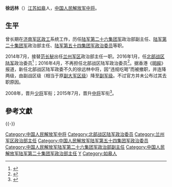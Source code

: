 '''徐远林'''（{{bd|1959年|1月|}}）[[江苏省|江苏]][[如皋市|如皋]]人，[[中国人民解放军中将|中国人民解放军中将]]。

==生平==
曾长期在[[中国人民解放军济南军区|济南军区]][[军队政治工作学|政工]]系统工作，历任[[中国人民解放军陆军第八十集团军|陆军第二十六集团军]]政治部副主任、[[中国人民解放军陆军第二十集团军|陆军第二十集团军]]政治部主任、[[中国人民解放军陆军第八十三集团军|陆军第五十四集团军]][[政治委員|政治委员]]等职。

2014年7月，接替[[范长秘|范长秘]]出任[[中国人民解放军兰州军区|兰州军区]]政治部主任一职。2016年1月，任[[中国人民解放军北部战区陆军|北部战区陆军]]政治委员<ref>{{cite web |url = http://www.thepaper.cn/newsDetail_forward_1428520 |title = 原兰州军区政治部主任徐远林中将出任北部战区陆军领导 |publisher = 澎湃新闻 |accessdate = 2016-03-18 |archive-date = 2018-01-12 |archive-url = https://web.archive.org/web/20180112025316/http://www.thepaper.cn/newsDetail_forward_1428520 |dead-url = no }}</ref>；2016年4月，不再担任北部战区陆军政治委员<ref>{{cite web |url = http://www.thepaper.cn/newsDetail_forward_1506396 |title = 陆军副政委石晓少将调任北部战区陆军政委，徐远林中将去职 |publisher = 澎湃新闻 |accessdate = 2016-07-30 |archive-date = 2016-08-05 |archive-url = https://web.archive.org/web/20160805121502/http://www.thepaper.cn/newsDetail_forward_1506396 |dead-url = no }}</ref>。据香港《[[明報|明报]]》报道，新任北部战区陆军政委不久的徐远林中将，因“违规吃喝”而被撤职，并连降两级，由副战区级（相当于原[[副大军区级|副大军区级]]）降至[[副军级|副军级]]。不过官方并未公布过其去职原因。

2008年，晋升[[中国人民解放军少将|少将]]军衔；2015年7月，晋升[[中国人民解放军中将|中将]]军衔<ref>{{cite web |url = http://news.ifeng.com/a/20150708/44128472_0.shtml |title = 济南军区4人晋升将官军衔：副司令员吉文明晋升中将 |publisher = 凤凰网 |accessdate = 2016-03-06 |archive-date = 2019-07-24 |archive-url = https://web.archive.org/web/20190724062950/http://news.ifeng.com/a/20150708/44128472_0.shtml |dead-url = no }}</ref>。

== 參考文獻 ==
{{Reflist}}

{{-}}
{{start box}}
{{s-mil|pla}}
{{s-new}}
{{s-title|[[中国人民解放军北部战区陆军|中国人民解放军北部战区陆军]]政治委员|2016年1月—2016年}}
{{s-after|[[石晓|石晓]]}}
{{s-before|[[范长秘|范长秘]]}}
{{s-title|[[中国人民解放军兰州军区|中国人民解放军兰州军区]]政治部主任|2014年7月—2016年1月}}
{{s-none|机构撤销}}
{{s-before|[[高建国|高建国]]}}
{{s-title|[[中国人民解放军陆军第八十三集团军|中国人民解放军陆军第五十四集团军]]政治委员|2008年1月—2010年}}
{{s-after|[[徐忠波|徐忠波]]}}
{{s-before|[[张建华_(1956年)|张建华]]}}
{{s-title|[[中国人民解放军陆军第二十集团军|中国人民解放军陆军第二十集团军]]政治部主任|2007年7月—2010年10月}}
{{s-after|[[薛君|薛君]]}}
{{end box}}

{{中华人民共和国现役中将}}
{{DEFAULTSORT:Xu徐}}
[[Category:中国人民解放军中将|Category:中国人民解放军中将]]
[[Category:北部战区陆军政治委员|Category:北部战区陆军政治委员]]
[[Category:兰州军区政治部主任|Category:兰州军区政治部主任]]
[[Category:中国人民解放军陆军第五十四集团军政治委员|Category:中国人民解放军陆军第五十四集团军政治委员]]
[[Category:中国人民解放军陆军第二十六集团军政治部副主任|Category:中国人民解放军陆军第二十六集团军政治部副主任]]
[[Category:中国人民解放军陆军第二十集团军政治部主任|Category:中国人民解放军陆军第二十集团军政治部主任]]
[[Category:徐姓|Y]]
[[Category:如皋人|Category:如皋人]]